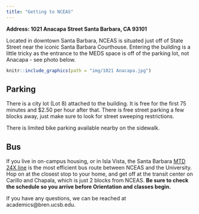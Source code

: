 ```yaml
---
title: "Getting to NCEAS"
---
```


**Address: 1021 Anacapa Street Santa Barbara, CA 93101**

Located in downtown Santa Barbara, NCEAS is situated just off of State Street near the iconic Santa Barbara Courthouse. Entering the building is a little tricky as the entrance to the MEDS space is off of the parking lot, not Anacapa - see photo below. 

```r
knitr::include_graphics(path = "img/1021 Anacapa.jpg")
```

## Parking

There is a city lot (Lot 8) attached to the building. It is free for the first 75 minutes and $2.50 per hour after that. There is free street parking a few blocks away, just make sure to look for street sweeping restrictions.

There is limited bike parking available nearby on the sidewalk.

## Bus

If you live in on-campus housing, or in Isla Vista, the Santa Barbara [MTD 24X line](https://sbmtd.gov/routes/route-24x/) is the most efficient bus route between NCEAS and the University. Hop on at the closest stop to your home, and get off at the transit center on Carillo and Chapala, which is just 2 blocks from NCEAS. **Be sure to check the schedule so you arrive before Orientation and classes begin.**
 
If you have any questions, we can be reached at academics@bren.ucsb.edu.

